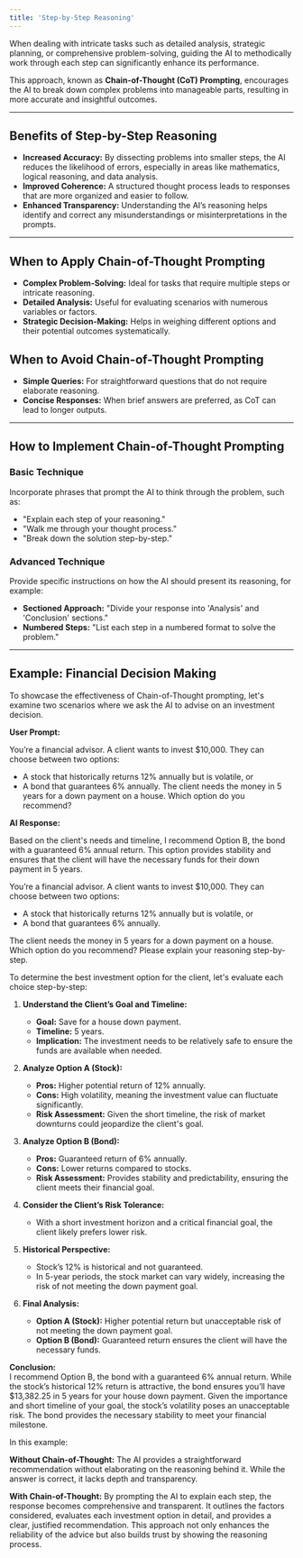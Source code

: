 ```yaml
---
title: 'Step-by-Step Reasoning'
---
```


When dealing with intricate tasks such as detailed analysis, strategic planning, or comprehensive problem-solving, guiding the AI to methodically work through each step can significantly enhance its performance. 

This approach, known as **Chain-of-Thought (CoT) Prompting**, encourages the AI to break down complex problems into manageable parts, resulting in more accurate and insightful outcomes.

---

## Benefits of Step-by-Step Reasoning

- **Increased Accuracy:** By dissecting problems into smaller steps, the AI reduces the likelihood of errors, especially in areas like mathematics, logical reasoning, and data analysis.
- **Improved Coherence:** A structured thought process leads to responses that are more organized and easier to follow.
- **Enhanced Transparency:** Understanding the AI’s reasoning helps identify and correct any misunderstandings or misinterpretations in the prompts.

---

## When to Apply Chain-of-Thought Prompting

- **Complex Problem-Solving:** Ideal for tasks that require multiple steps or intricate reasoning.
- **Detailed Analysis:** Useful for evaluating scenarios with numerous variables or factors.
- **Strategic Decision-Making:** Helps in weighing different options and their potential outcomes systematically.

## When to Avoid Chain-of-Thought Prompting

- **Simple Queries:** For straightforward questions that do not require elaborate reasoning.
- **Concise Responses:** When brief answers are preferred, as CoT can lead to longer outputs.

---

## How to Implement Chain-of-Thought Prompting

### Basic Technique

Incorporate phrases that prompt the AI to think through the problem, such as:

- "Explain each step of your reasoning."
- "Walk me through your thought process."
- "Break down the solution step-by-step."

### Advanced Technique

Provide specific instructions on how the AI should present its reasoning, for example:

- **Sectioned Approach:** "Divide your response into 'Analysis' and 'Conclusion' sections."
- **Numbered Steps:** "List each step in a numbered format to solve the problem."

---

## Example: Financial Decision Making

To showcase the effectiveness of Chain-of-Thought prompting, let's examine two scenarios where we ask the AI to advise on an investment decision.

<AccordionGroup>

<Accordion title="Investment Decision Without Chain-of-Thought">

**User Prompt:**

You’re a financial advisor. A client wants to invest $10,000. They can choose between two options: 
- A stock that historically returns 12% annually but is volatile, 
or 
- A bond that guarantees 6% annually. 
The client needs the money in 5 years for a down payment on a house. Which option do you recommend?

**AI Response:**

Based on the client's needs and timeline, I recommend Option B, the bond with a guaranteed 6% annual return. This option provides stability and ensures that the client will have the necessary funds for their down payment in 5 years.

</Accordion> 

<Accordion title="Investment Decision With Chain-of-Thought">

You’re a financial advisor. A client wants to invest $10,000. They can choose between two options: 
-  A stock that historically returns 12% annually but is volatile, 
or 
-  A bond that guarantees 6% annually. 

The client needs the money in 5 years for a down payment on a house. Which option do you recommend? Please explain your reasoning step-by-step.

To determine the best investment option for the client, let's evaluate each choice step-by-step:

1. **Understand the Client’s Goal and Timeline:**
   - **Goal:** Save for a house down payment.
   - **Timeline:** 5 years.
   - **Implication:** The investment needs to be relatively safe to ensure the funds are available when needed.

2. **Analyze Option A (Stock):**
   - **Pros:** Higher potential return of 12% annually.
   - **Cons:** High volatility, meaning the investment value can fluctuate significantly.
   - **Risk Assessment:** Given the short timeline, the risk of market downturns could jeopardize the client's goal.

3. **Analyze Option B (Bond):**
   - **Pros:** Guaranteed return of 6% annually.
   - **Cons:** Lower returns compared to stocks.
   - **Risk Assessment:** Provides stability and predictability, ensuring the client meets their financial goal.

4. **Consider the Client’s Risk Tolerance:**
   - With a short investment horizon and a critical financial goal, the client likely prefers lower risk.

5. **Historical Perspective:**
   - Stock’s 12% is historical and not guaranteed.
   - In 5-year periods, the stock market can vary widely, increasing the risk of not meeting the down payment goal.

6. **Final Analysis:**
   - **Option A (Stock):** Higher potential return but unacceptable risk of not meeting the down payment goal.
   - **Option B (Bond):** Guaranteed return ensures the client will have the necessary funds.

**Conclusion:**  
I recommend Option B, the bond with a guaranteed 6% annual return. While the stock’s historical 12% return is attractive, the bond ensures you’ll have $13,382.25 in 5 years for your house down payment. Given the importance and short timeline of your goal, the stock’s volatility poses an unacceptable risk. The bond provides the necessary stability to meet your financial milestone.

</Accordion> 
</AccordionGroup>

In this example:

**Without Chain-of-Thought:** The AI provides a straightforward recommendation without elaborating on the reasoning behind it. While the answer is correct, it lacks depth and transparency.

**With Chain-of-Thought:** By prompting the AI to explain each step, the response becomes comprehensive and transparent. It outlines the factors considered, evaluates each investment option in detail, and provides a clear, justified recommendation. This approach not only enhances the reliability of the advice but also builds trust by showing the reasoning process.
